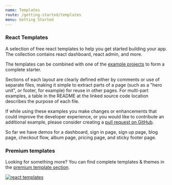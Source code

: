 ```yaml
---
name: Templates
route: /getting-started/templates
menu: Getting Started
---
```


### React Templates

<p class="description">
  A selection of free react templates to help you get started building your app.
  The collection contains react dashboard, react admin, and more.
</p>

The templates can be combined with one of the [example projects](https://github.com/mui/material-ui/tree/master/examples) to form a complete starter.

Sections of each layout are clearly defined either by comments or use of separate files,
making it simple to extract parts of a page (such as a "hero unit", or footer, for example)
for reuse in other pages.
For multi-part examples, a table in the README at the linked source code location describes
the purpose of each file.

If while using these examples you make changes or enhancements that could improve the
developer experience, or you would like to contribute an additional example,
please consider creating a [pull request on GitHub](https://github.com/mui/material-ui/pulls).

So far we have demos for a dashboard, sign in page, sign up page, blog page, checkout flow, album page, pricing page, and sticky footer page.

### Premium templates

Looking for something more? You can find complete templates & themes in the <a href="https://mui.com/store/" data-ga-event-category="store" data-ga-event-action="click" data-ga-event-label="templates">premium template section</a>.

<a href="https://mui.com/store">
  <img
    src="https://mui.com/static/images/themes-light.jpg"
    alt="react templates"
  />
</a>
